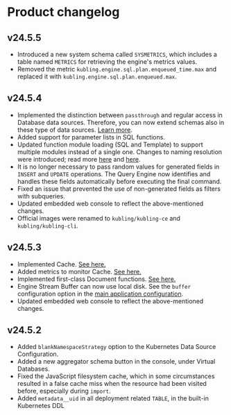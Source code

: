 # Product changelog

## v24.5.5
- Introduced a new system schema called `SYSMETRICS`, which includes a table named `METRICS` for retrieving the engine's metrics values.
- Removed the metric `kubling.engine.sql.plan.enqueued_time.max` and replaced it with `kubling.engine.sql.plan.enqueued.max`.

## v24.5.4
- Implemented the distinction between `passthrough` and regular access in Database data sources. Therefore, you can now extend schemas also in these type of data sources. [Learn more](/Engine/ds/db-data-sources).
- Added support for parameter lists in SQL functions.
- Updated function module loading (SQL and Template) to support multiple modules instead of a single one. Changes to naming resolution were introduced; read more [here](/Modules/Functions/SQL) and [here](/Modules/Functions/Template).
- It is no longer necessary to pass random values for generated fields in `INSERT` and `UPDATE` operations. The Query Engine now identifies and handles these fields automatically before executing the final command.
- Fixed an issue that prevented the use of non-generated fields as filters with subqueries.
- Updated embedded web console to reflect the above-mentioned changes.
- Official images were renamed to `kubling/kubling-ce` and `kubling/kubling-cli`.

## v24.5.3
- Implemented Cache. [See here.](/Engine/cache)
- Added metrics to monitor Cache. [See here.](/Observability/metrics#cache-related-metrics-)
- Implemented first-class Document functions. [See here.](/Engine/queries#document-functions-)
- Engine Stream Buffer can now use local disk. See the `buffer` configuration option in the [main application configuration](/schemas#main-application-configuration).
- Updated embedded web console to reflect the above-mentioned changes.

## v24.5.2
- Added `blankNamespaceStrategy` option to the Kubernetes Data Source Configuration.
- Added a new aggregator schema button in the console, under Virtual Databases.
- Fixed the JavaScript filesystem cache, which in some circumstances resulted in a false cache miss when the resource had been visited before, especially during `import`.
- Added `metadata__uid` in all deployment related `TABLE`, in the built-in Kubernetes DDL